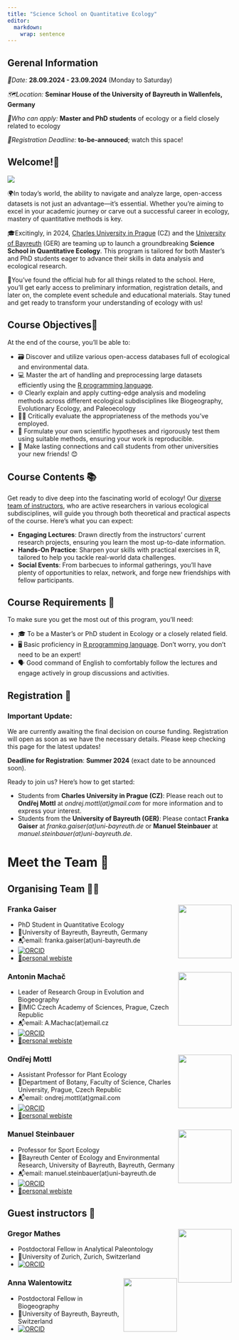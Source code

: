 ```yaml
---
title: "Science School on Quantitative Ecology"
editor: 
  markdown: 
    wrap: sentence
---
```


:::{.callout-warning}
## Gerenal Information

*📅Date:* **28.09.2024 - 23.09.2024** (Monday to Saturday)

*🗺️Location:* **Seminar House of the University of Bayreuth in Wallenfels, Germany**

*👥Who can apply:* **Master and PhD students** of ecology or a field closely related to ecology

*📝Registration Deadline:* **to-be-annouced**; watch this space!

:::

## Welcome!👋

:::: {layout="[ 30, 70 ]"}
::: {#first-column}

![](photos/AI_BiodivAnthropocene.jpg)
:::

::: {#second-column}

🌍In today's world, the ability to navigate and analyze large, open-access datasets is not just an advantage—it's essential. Whether you're aiming to excel in your academic journey or carve out a successful career in ecology, mastery of quantitative methods is key.

🎓Excitingly, in 2024, [Charles University in Prague](https://cuni.cz/UKEN-1.html) (CZ) and the [University of Bayreuth](https://www.uni-bayreuth.de/en) (GER) are teaming up to launch a groundbreaking **Science School in Quantitative Ecology**. This program is tailored for both Master’s and PhD students eager to advance their skills in data analysis and ecological research.

🌱You’ve found the official hub for all things related to the school. Here, you’ll get early access to preliminary information, registration details, and later on, the complete event schedule and educational materials. Stay tuned and get ready to transform your understanding of ecology with us!

:::
::::

::: {.callout-tip}
## Course Objectives🎯

At the end of the course, you'll be able to:

* 🗃️ Discover and utilize various open-access databases full of ecological and environmental data.
* 💻 Master the art of handling and preprocessing large datasets efficiently using the [R programming language](https://en.wikipedia.org/wiki/R_(programming_language)).
- 🌐 Clearly explain and apply cutting-edge analysis and modeling methods across different ecological subdisciplines like Biogeography, Evolutionary Ecology, and Paleoecology
* 🕵️‍♂️ Critically evaluate the appropriateness of the methods you've employed.
* 🔬 Formulate your own scientific hypotheses and rigorously test them using suitable methods, ensuring your work is reproducible.
* 🤝 Make lasting connections and call students from other universities your new friends! 😊
:::

## Course Contents 📚
Get ready to dive deep into the fascinating world of ecology! Our [diverse team of instructors](#meet-the-team), who are active researchers in various ecological subdisciplines, will guide you through both theoretical and practical aspects of the course. Here's what you can expect:

* **Engaging Lectures**: Drawn directly from the instructors' current research projects, ensuring you learn the most up-to-date information.
* **Hands-On Practice**: Sharpen your skills with practical exercises in R, tailored to help you tackle real-world data challenges.
* **Social Events**: From barbecues to informal gatherings, you'll have plenty of opportunities to relax, network, and forge new friendships with fellow participants. 

:::{.callout-note}
## Course Requirements 📝
To make sure you get the most out of this program, you'll need:

* 🎓 To be a Master’s or PhD student in Ecology or a closely related field.
* 🖥️ Basic proficiency in [R programming language](https://en.wikipedia.org/wiki/R_(programming_language)). Don't worry, you don't need to be an expert!
* 🗣️ Good command of English to comfortably follow the lectures and engage actively in group discussions and activities.

:::

## Registration 📝

### Important Update:

:::{.callout-important}
We are currently awaiting the final decision on course funding. Registration will open as soon as we have the necessary details. Please keep checking this page for the latest updates!
:::

**Deadline for Registration**: **Summer 2024** (exact date to be announced soon).

Ready to join us? Here's how to get started:

* Students from **Charles University in Prague (CZ)**: Please reach out to **Ondřej Mottl** at *ondrej.mottl(at)gmail.com* for more information and to express your interest.
* Students from the **University of Bayreuth (GER)**: Please contact **Franka Gaiser** at *franka.gaiser(at)uni-bayreuth.de* or **Manuel Steinbauer** at *manuel.steinbauer(at)uni-bayreuth.de*.

# Meet the Team 👥

## Organising Team 🧑‍🚀

### Franka Gaiser <img src="/photos/franka.jpg" align="right" width="120" />

* PhD Student in Quantitative Ecology
* 🏦University of Bayreuth, Bayreuth, Germany
* 📬email: franka.gaiser(at)uni-bayreuth.de
* [![ORCID](https://img.shields.io/badge/orcid-0000--0003--2600--6603-brightgreen.svg)](https://orcid.org/0009-0003-2600-6603)
* [🔗personal webiste](https://www.spowi5.uni-bayreuth.de/en/team/Gaiser/index.php)

### Antonin Machač <img src="/photos/antonin-machac_orig.jpg" align="right" width="120" />

* Leader of Research Group in Evolution and Biogeography
* 🏦IMIC Czech Academy of Sciences, Prague, Czech Republic
* 📬email: A.Machac(at)email.cz
* [![ORCID](https://img.shields.io/badge/orcid-0000--0001--6754--5038-brightgreen.svg)](https://orcid.org/0000-0001-6754-5038)
* [🔗personal webiste](https://machac.weebly.com/)

### Ondřej Mottl <img src="/photos/Ondra.jpg" align="right" width="120" />

* Assistant Professor for Plant Ecology
* 🏦Department of Botany, Faculty of Science, Charles University, Prague, Czech Republic
* 📬email:  ondrej.mottl(at)gmail.com
* [![ORCID](https://img.shields.io/badge/orcid-0000--0002--9796--5081-brightgreen.svg)](https://orcid.org/0000-0002-9796-5081)
* [🔗personal webiste](https://ondrejmottl.github.io/)

### Manuel Steinbauer <img src="/photos/manuel.jpg" align="right" width="120" />

* Professor for Sport Ecology
* 🏦Bayreuth Center of Ecology and Environmental Research, University of Bayreuth, Bayreuth, Germany
* 📬email: manuel.steinbauer(at)uni-bayreuth.de
* [![ORCID](https://img.shields.io/badge/orcid-0000--0002--7142--9272-brightgreen.svg)](https://orcid.org/0000-0002-7142-9272)
* [🔗personal webiste](https://www.spowi5.uni-bayreuth.de/en/team/steinbauer/index.php)

## Guest instructors 🧙

### Gregor Mathes <img src="/photos/gregor.jpg" align="right" width="120" />

* Postdoctoral Fellow in Analytical Paleontology
* 🏦University of Zurich, Zurich, Switzerland
* [![ORCID](https://img.shields.io/badge/orcid-0000--0002--2788--1173-brightgreen.svg)](https://orcid.org/0000-0002-2788-1173)

### Anna Walentowitz <img src="/photos/Anna.jpg" align="right" width="120" />

* Postdoctoral Fellow in Biogeography
* 🏦University of Bayreuth, Bayreuth, Switzerland
* [![ORCID](https://img.shields.io/badge/orcid-0000--0001--9720--9078-brightgreen.svg)](https://orcid.org/0000-0001-9720-9078)